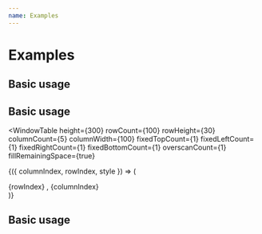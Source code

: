 ```yaml
---
name: Examples
---
```



# Examples


## Basic usage

<!--WindowTable
  height={200}
  rowCount={5}
  rowHeight={30}
  columnCount={100}
  columnWidth={100}
  fixedTopCount={1}
  fixedLeftCount={1}
  fixedRightCount={1}
  fixedBottomCount={1}
  overscanCount={0}
>
{({ columnIndex, rowIndex, style }) => (
  <div className="cell" style={style}>
    {rowIndex} , {columnIndex}
  </div>
)}
</WindowTable-->

## Basic usage

<WindowTable
  height={300}
  rowCount={100}
  rowHeight={30}
  columnCount={5}
  columnWidth={100}
  fixedTopCount={1}
  fixedLeftCount={1}
  fixedRightCount={1}
  fixedBottomCount={1}
  overscanCount={1}
  fillRemainingSpace={true}
>
{({ columnIndex, rowIndex, style }) => (
  <div className="cell" style={style}>
    {rowIndex} , {columnIndex}
  </div>
)}
</WindowTable>


## Basic usage

<!--WindowTable
  height={300}
  rowCount={5}
  rowHeight={30}
  columnCount={5}
  columnWidth={100}
  fixedTopCount={1}
  fixedLeftCount={1}
  fixedRightCount={1}
  fixedBottomCount={1}
  overscanCount={0}
>
{({ columnIndex, rowIndex, style }) => (
  <div className="cell" style={style}>
    {rowIndex} , {columnIndex}
  </div>
)}
</WindowTable-->

